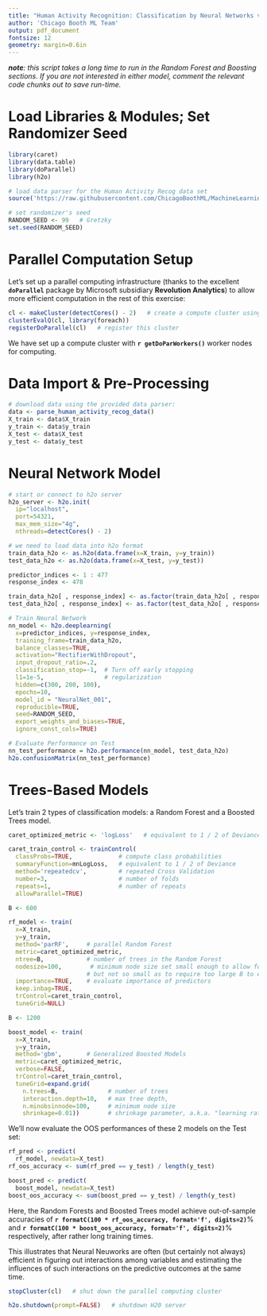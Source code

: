 ```yaml
---
title: "Human Activity Recognition: Classification by Neural Networks vs. Trees-Based Methods"
author: 'Chicago Booth ML Team'
output: pdf_document
fontsize: 12
geometry: margin=0.6in
---
```



_**note**: this script takes a long time to run in the Random Forest and Boosting sections. If you are not interested in either model, comment the relevant code chunks out to save run-time._


# Load Libraries & Modules; Set Randomizer Seed

```r
library(caret)
library(data.table)
library(doParallel)
library(h2o)

# load data parser for the Human Activity Recog data set
source('https://raw.githubusercontent.com/ChicagoBoothML/MachineLearning_Fall2015/master/Programming%20Scripts/UCI%20Human%20Activity%20Recognition%20Using%20Smartphones/R/ParseData.R')

# set randomizer's seed
RANDOM_SEED <- 99   # Gretzky
set.seed(RANDOM_SEED)   
```


# Parallel Computation Setup

Let's set up a parallel computing infrastructure (thanks to the excellent **`doParallel`** package by Microsoft subsidiary **Revolution Analytics**) to allow more efficient computation in the rest of this exercise:

```r
cl <- makeCluster(detectCores() - 2)   # create a compute cluster using all CPU cores but 2
clusterEvalQ(cl, library(foreach))
registerDoParallel(cl)   # register this cluster
```

We have set up a compute cluster with **`r getDoParWorkers()`** worker nodes for computing.


# Data Import & Pre-Processing

```r
# download data using the provided data parser:
data <- parse_human_activity_recog_data()
X_train <- data$X_train
y_train <- data$y_train
X_test <- data$X_test
y_test <- data$y_test
```


# Neural Network Model

```r
# start or connect to h2o server
h2o_server <- h2o.init(
  ip="localhost",
  port=54321,
  max_mem_size="4g",
  nthreads=detectCores() - 2)
```

```r
# we need to load data into h2o format
train_data_h2o <- as.h2o(data.frame(x=X_train, y=y_train))
test_data_h2o <- as.h2o(data.frame(x=X_test, y=y_test))

predictor_indices <- 1 : 477
response_index <- 478

train_data_h2o[ , response_index] <- as.factor(train_data_h2o[ , response_index])
test_data_h2o[ , response_index] <- as.factor(test_data_h2o[ , response_index])
```

```r
# Train Neural Network
nn_model <- h2o.deeplearning(
  x=predictor_indices, y=response_index,
  training_frame=train_data_h2o,
  balance_classes=TRUE,
  activation="RectifierWithDropout",
  input_dropout_ratio=.2,
  classification_stop=-1,  # Turn off early stopping
  l1=1e-5,                 # regularization
  hidden=c(300, 200, 100),
  epochs=10,
  model_id = "NeuralNet_001",
  reproducible=TRUE,
  seed=RANDOM_SEED,
  export_weights_and_biases=TRUE,
  ignore_const_cols=TRUE)
```

```r
# Evaluate Performance on Test
nn_test_performance = h2o.performance(nn_model, test_data_h2o)
h2o.confusionMatrix(nn_test_performance)
```


# Trees-Based Models

Let's train 2 types of classification models: a Random Forest and a Boosted Trees model.

```r
caret_optimized_metric <- 'logLoss'   # equivalent to 1 / 2 of Deviance

caret_train_control <- trainControl(
  classProbs=TRUE,             # compute class probabilities
  summaryFunction=mnLogLoss,   # equivalent to 1 / 2 of Deviance
  method='repeatedcv',         # repeated Cross Validation
  number=3,                    # number of folds
  repeats=1,                   # number of repeats
  allowParallel=TRUE)
```

```r
B <- 600

rf_model <- train(
  x=X_train,
  y=y_train,
  method='parRF',     # parallel Random Forest
  metric=caret_optimized_metric,
  ntree=B,            # number of trees in the Random Forest
  nodesize=100,        # minimum node size set small enough to allow for complex trees,
                      # but not so small as to require too large B to eliminate high variance
  importance=TRUE,    # evaluate importance of predictors
  keep.inbag=TRUE,
  trControl=caret_train_control,
  tuneGrid=NULL)
```

```r
B <- 1200

boost_model <- train(
  x=X_train,
  y=y_train,
  method='gbm',       # Generalized Boosted Models
  metric=caret_optimized_metric,
  verbose=FALSE,
  trControl=caret_train_control,
  tuneGrid=expand.grid(
    n.trees=B,              # number of trees
    interaction.depth=10,   # max tree depth,
    n.minobsinnode=100,     # minimum node size
    shrinkage=0.01))        # shrinkage parameter, a.k.a. "learning rate"
```

We'll now evaluate the OOS performances of these 2 models on the Test set:

```r
rf_pred <- predict(
  rf_model, newdata=X_test)
rf_oos_accuracy <- sum(rf_pred == y_test) / length(y_test)

boost_pred <- predict(
  boost_model, newdata=X_test)
boost_oos_accuracy <- sum(boost_pred == y_test) / length(y_test)
```

Here, the Random Forests and Boosted Trees model achieve out-of-sample accuracies of **`r formatC(100 * rf_oos_accuracy, format='f', digits=2)`**% and **`r formatC(100 * boost_oos_accuracy, format='f', digits=2)`**% respectively, after rather long training times.

This illustrates that Neural Neuworks are often (but certainly not always) efficient in figuring out interactions among variables and estimating the influences of such interactions on the predictive outcomes at the same time.

```r
stopCluster(cl)   # shut down the parallel computing cluster
```

```r
h2o.shutdown(prompt=FALSE)   # shutdown H20 server
```
